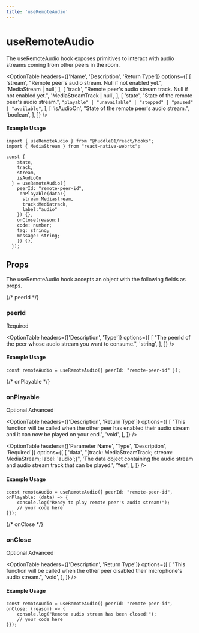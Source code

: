 ```yaml
---
title: 'useRemoteAudio'
---
```



# useRemoteAudio

The useRemoteAudio hook exposes primitives to interact with audio streams coming from other peers in the room.

<OptionTable
  headers={['Name', 'Description', 'Return Type']}
  options={[
    [
      'stream',
      "Remote peer's audio stream. Null if not enabled yet.",
      'MediaStream | null',
    ],
    [
      'track',
      "Remote peer's audio stream track. Null if not enabled yet.",
      'MediaStreamTrack | null',
    ],
    [
      'state',
      "State of the remote peer's audio stream.",
      `"playable" | "unavailable" | "stopped" | "paused" | "available"`,
    ],
    [
      'isAudioOn',
      "State of the remote peer's audio stream.",
      'boolean',
    ],
  ]}
/>

#### Example Usage

```tsx
import { useRemoteAudio } from "@huddle01/react/hooks";
import { MediaStream } from "react-native-webrtc";

const {
    state,
    track,
    stream,
    isAudioOn
  } = useRemoteAudio({
    peerId: "remote-peer-id",
     onPlayable(data:{
      stream:Mediastream,
      track:Mediatrack,
      label:"audio"
    }) {},
    onClose(reason:{
    code: number;
    tag: string;
    message: string;
    }) {},
  });
```

## Props
The useRemoteAudio hook accepts an object with the following fields as props.

{/* peerId */}
### <span className="font-mono font-semibold">peerId</span>
<div className='w-20 mt-4'>
  <Pill>Required</Pill>
</div>

<OptionTable
  headers={['Description', 'Type']}
  options={[
    [
      "The peerId of the peer whose audio stream you want to consume.",
      'string',
    ],
  ]}
/>


#### Example Usage

```tsx
const remoteAudio = useRemoteAudio({ peerId: "remote-peer-id" });
```

{/* onPlayable */}
### <span className="font-mono font-semibold">onPlayable</span>
<div className='flex w-40 justify-between mt-4'>
  <Pill>Optional</Pill>
  <Pill>Advanced</Pill>
</div>

<OptionTable
  headers={['Description', 'Return Type']}
  options={[
    [
      "This function will be called when the other peer has enabled their audio stream and it can now be played on your end.",
      'void',
    ],
  ]}
/>

<OptionTable
  headers={['Parameter Name', 'Type', 'Description', 'Required']}
  options={[
    [
      'data',
      "{track: MediaStreamTrack; stream: MediaStream; label: 'audio';}",
      'The data object containing the audio stream and audio stream track that can be played.',
      'Yes',
    ],
  ]}
/>


#### Example Usage

```tsx
const remoteAudio = useRemoteAudio({ peerId: "remote-peer-id", onPlayable: (data) => {
	console.log("Ready to play remote peer's audio stream!");
    // your code here
}});
```

{/* onClose */}
### <span className="font-mono font-semibold">onClose</span>
<div className='flex w-40 justify-between mt-4'>
  <Pill>Optional</Pill>
  <Pill>Advanced</Pill>
</div>

<OptionTable
  headers={['Description', 'Return Type']}
  options={[
    [
      "This function will be called when the other peer disabled their microphone's audio stream.",
      'void',
    ],
  ]}
/>

#### Example Usage

```tsx
const remoteAudio = useRemoteAudio({ peerId: "remote-peer-id", onClose: (reason) => {
	console.log("Remote audio stream has been closed!");
    // your code here
}});
```